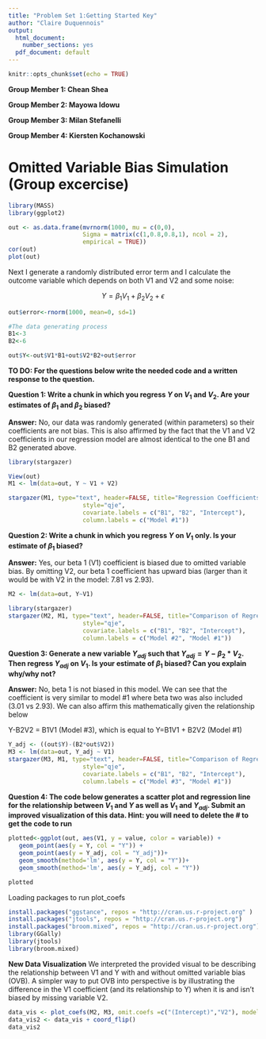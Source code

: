 ---
title: "Problem Set 1:Getting Started Key"
author: "Claire Duquennois"
output:
  html_document:
    number_sections: yes
  pdf_document: default
---

```{r setup, include=FALSE}
knitr::opts_chunk$set(echo = TRUE)
```
**Group Member 1: Chean Shea**

**Group Member 2: Mayowa Idowu**

**Group Member 3: Milan Stefanelli**

**Group Member 4: Kiersten Kochanowski**



# Omitted Variable Bias Simulation (Group excercise)

```{r sim1,  warning=FALSE}
library(MASS)
library(ggplot2)

out <- as.data.frame(mvrnorm(1000, mu = c(0,0), 
                     Sigma = matrix(c(1,0.8,0.8,1), ncol = 2), 
                     empirical = TRUE))
cor(out)
plot(out)

```

Next I generate a randomly distributed error term and I calculate the outcome variable which depends on both V1 and V2 and some noise:

$$Y=\beta_1V_1+\beta_2V_2+\epsilon$$

```{r sim2}
out$error<-rnorm(1000, mean=0, sd=1)

#The data generating process
B1<-3
B2<-6

out$Y<-out$V1*B1+out$V2*B2+out$error
```

**TO DO: For the questions below write the needed code and a written response to the question. **

**Question 1: Write a chunk in which you regress $Y$ on $V_1$ and $V_2$. Are your estimates of $\beta_1$ and $\beta_2$ biased?**

**Answer:** No, our data was randomly generated (within parameters) so their coefficients are not bias. This is also affirmed by the fact that the V1 and V2 coefficients in our regression model are almost identical to the one B1 and B2 generated above.

```{r include=FALSE}
library(stargazer)
```


```{r}
View(out)
M1 <- lm(data=out, Y ~ V1 + V2)

stargazer(M1, type="text", header=FALSE, title="Regression Coefficients", 
                     style="qje", 
                     covariate.labels = c("B1", "B2", "Intercept"),
                     column.labels = c("Model #1"))
```


**Question 2: Write a chunk in which you regress $Y$ on $V_1$ only. Is your estimate of $\beta_1$ biased?**

**Answer:** Yes, our beta 1 (V1) coefficient is biased due to omitted variable bias. By omitting V2, our beta 1 coefficient has upward bias (larger than it would be with V2 in the model: 7.81 vs 2.93). 

```{r}
M2 <- lm(data=out, Y~V1)

library(stargazer)
stargazer(M2, M1, type="text", header=FALSE, title="Comparison of Regression Coefficients (M2 & M1)", 
                     style="qje", 
                     covariate.labels = c("B1", "B2", "Intercept"),
                     column.labels = c("Model #2", "Model #1"))
```

**Question 3: Generate a new variable $Y_{adj}$ such that $Y_{adj}=Y-\beta_2*V_2$. Then regress $Y_{adj}$ on $V_1$. Is your estimate of $\beta_1$ biased? Can you explain why/why not?**

**Answer:** No, beta 1 is not biased in this model. We can see that the coefficient is very similar to model #1 where beta two was also included (3.01 vs 2.93). We can also affirm this mathematically given the relationship below

Y-B2V2 = B1V1 (Model #3), which is equal to Y=B1V1 + B2V2 (Model #1)

```{r}
Y_adj <- ((out$Y)-(B2*out$V2))
M3 <- lm(data=out, Y_adj ~ V1)
stargazer(M3, M1, type="text", header=FALSE, title="Comparison of Regression Coefficients (M3 & M1)", 
                     style="qje", 
                     covariate.labels = c("B1", "B2", "Intercept"),
                     column.labels = c("Model #3", "Model #1"))
```

**Question 4: The code below generates a scatter plot and regression line for the relationship between $V_1$ and $Y$ as well as $V_1$ and $Y_{adj}$. Submit an improved visualization of this data. Hint: you will need to delete the # to get the code to run**

```{r key 4}

plotted<-ggplot(out, aes(V1, y = value, color = variable)) + 
   geom_point(aes(y = Y, col = "Y")) + 
   geom_point(aes(y = Y_adj, col = "Y_adj"))+
   geom_smooth(method='lm', aes(y = Y, col = "Y"))+
   geom_smooth(method='lm', aes(y = Y_adj, col = "Y"))

plotted 
```

\newpage
Loading packages to run plot_coefs
```{r include=FALSE}
install.packages("ggstance", repos = "http://cran.us.r-project.org" )
install.packages("jtools", repos = "http://cran.us.r-project.org")
install.packages("broom.mixed", repos = "http://cran.us.r-project.org")
library(GGally)
library(jtools)
library(broom.mixed)
```

**New Data Visualization**
We interpreted the provided visual to be describing the relationship between V1 and Y with and without omitted variable bias (OVB). A simpler way to put OVB into perspective is by illustrating the difference in the V1 coefficient (and its relationship to Y) when it is and isn't biased by missing variable V2. 
```{r}
data_vis <- plot_coefs(M2, M3, omit.coefs =c("(Intercept)","V2"), model.names=c("OVB", "No OVB"))
data_vis2 <- data_vis + coord_flip()
data_vis2
```




